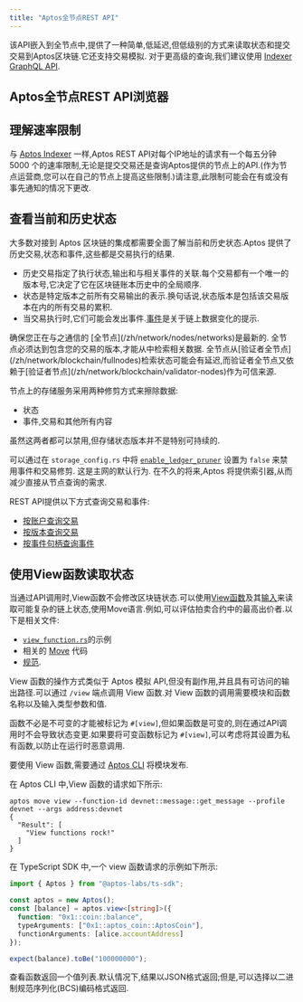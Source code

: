 ```yaml
---
title: "Aptos全节点REST API"
---
```


该API嵌入到全节点中,提供了一种简单,低延迟,但低级别的方式来读取状态和提交交易到Aptos区块链.它还支持交易模拟.
对于更高级的查询,我们建议使用 [Indexer GraphQL API](/zh/build/indexer).

## Aptos全节点REST API浏览器


<CardGrid>
  <LinkCard href="https://fullnode.mainnet.aptoslabs.com/v1/spec#/" title="主网全节点 REST API" description="主网的REST API浏览器" target="_blank" />

  <LinkCard href="https://fullnode.testnet.aptoslabs.com/v1/spec#/" title="测试网全节点 REST API" description="测试网的REST API浏览器" target="_blank" />

  <LinkCard href="https://fullnode.devnet.aptoslabs.com/v1/spec#/" title="开发网全节点 REST API" description="开发网的REST API浏览器" target="_blank" />
</CardGrid>

## 理解速率限制

与 [Aptos Indexer](/zh/build/indexer/indexer-api) 一样,Aptos REST API对每个IP地址的请求有一个每五分钟 5000 个的速率限制,无论是提交交易还是查询Aptos提供的节点上的API.(作为节点运营商,您可以在自己的节点上提高这些限制.)请注意,此限制可能会在有或没有事先通知的情况下更改.

## 查看当前和历史状态

大多数对接到 Aptos 区块链的集成都需要全面了解当前和历史状态.Aptos 提供了历史交易,状态和事件,这些都是交易执行的结果.

- 历史交易指定了执行状态,输出和与相关事件的关联.每个交易都有一个唯一的版本号,它决定了它在区块链账本历史中的全局顺序.
- 状态是特定版本之前所有交易输出的表示.换句话说,状态版本是包括该交易版本在内的所有交易的累积.
- 当交易执行时,它们可能会发出事件.[事件](/zh/network/blockchain/events)是关于链上数据变化的提示.

<Aside type="note">
  确保您正在与之通信的 [全节点](/zh/network/nodes/networks)是最新的.
  全节点必须达到包含您的交易的版本,才能从中检索相关数据.
  全节点从[验证者全节点](/zh/network/blockchain/fullnodes)检索状态可能会有延迟,而验证者全节点又依赖于[验证者节点](/zh/network/blockchain/validator-nodes)作为可信来源.
</Aside>

节点上的存储服务采用两种修剪方式来擦除数据:

- 状态
- 事件,交易和其他所有内容

虽然这两者都可以禁用,但存储状态版本并不是特别可持续的.

可以通过在 `storage_config.rs` 中将 [`enable_ledger_pruner`](https://github.com/aptos-labs/aptos-core/blob/cf0bc2e4031a843cdc0c04e70b3f7cd92666afcf/config/src/config/storage_config.rs#L141) 设置为 `false` 来禁用事件和交易修剪.
这是主网的默认行为.
在不久的将来,Aptos 将提供索引器,从而减少直接从节点查询的需求.

REST API提供以下方式查询交易和事件:

- [按账户查询交易](https://api.devnet.aptoslabs.com/v1/spec#/operations/get_account_transactions)
- [按版本查询交易](https://api.devnet.aptoslabs.com/v1/spec#/operations/get_transaction_by_version)
- [按事件句柄查询事件](https://api.devnet.aptoslabs.com/v1/spec#/operations/get_events_by_event_handle)

## 使用View函数读取状态

当通过API调用时,View函数不会修改区块链状态.可以使用[View函数](https://github.com/aptos-labs/aptos-core/blob/main/api/src/view_function.rs)及其[输入](https://github.com/aptos-labs/aptos-core/blob/main/api/types/src/view.rs)来读取可能复杂的链上状态,使用Move语言.例如,可以评估拍卖合约中的最高出价者.以下是相关文件:

- [`view_function.rs`](https://github.com/aptos-labs/aptos-core/blob/main/api/src/tests/view_function.rs)的示例
- 相关的 [Move](https://github.com/aptos-labs/aptos-core/blob/90c33dc7a18662839cd50f3b70baece0e2dbfc71/aptos-move/framework/aptos-framework/sources/coin.move#L226) 代码
- [规范](https://github.com/aptos-labs/aptos-core/blob/90c33dc7a18662839cd50f3b70baece0e2dbfc71/api/doc/spec.yaml#L8513).

View 函数的操作方式类似于 Aptos 模拟 API,但没有副作用,并且具有可访问的输出路径.可以通过 `/view` 端点调用 View 函数.对 View 函数的调用需要模块和函数名称以及输入类型参数和值.

函数不必是不可变的才能被标记为 `#[view]`,但如果函数是可变的,则在通过API调用时不会导致状态变更.如果要将可变函数标记为 `#[view]`,可以考虑将其设置为私有函数,以防止在运行时恶意调用.

要使用 View 函数,需要通过 [Aptos CLI](/zh/build/cli) 将模块发布.

在 Aptos CLI 中,View 函数的请求如下所示:

```shellscript filename="Terminal"
aptos move view --function-id devnet::message::get_message --profile devnet --args address:devnet
{
  "Result": [
    "View functions rock!"
  ]
}
```

在 TypeScript SDK 中,一个 view 函数请求的示例如下所示:

```typescript filename="index.ts"
import { Aptos } from "@aptos-labs/ts-sdk";

const aptos = new Aptos();
const [balance] = aptos.view<[string]>({
  function: "0x1::coin::balance",
  typeArguments: ["0x1::aptos_coin::AptosCoin"],
  functionArguments: [alice.accountAddress]
});

expect(balance).toBe("100000000");
```

查看函数返回一个值列表.默认情况下,结果以JSON格式返回;但是,可以选择以二进制规范序列化(BCS)编码格式返回.
